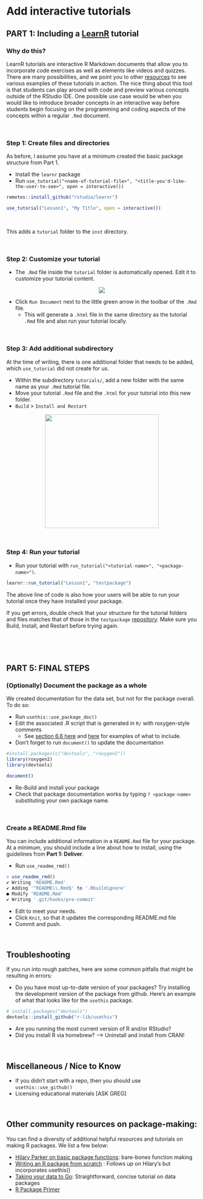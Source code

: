 # Add interactive tutorials {#learnr}

## PART 1: Including a [LearnR](https://blog.rstudio.com/2017/07/11/introducing-learnr/) tutorial

### Why do this?

LearnR tutorials are interactive R Markdown documents that allow you to incorporate code exercises as well as elements like videos and quizzes. There are many possibilities, and we point you to other [resources](https://rstudio.github.io/learnr/index.html) to see various examples of these tutorials in action. The nice thing about this tool is that students can play around with code and preview various concepts outside of the RStudio IDE. One possible use case would be when you would like to introduce broader concepts in an interactive way before students begin focusing on the programming and coding aspects of the concepts within a regular `.Rmd` document. 

<br>


### Step 1: Create files and directories

As before, I assume you have at a minimum created the basic package structure from Part 1. 

* Install the `learnr` package
* Run `use_tutorial("<name-of-tutorial-file>", "<title-you'd-like-the-user-to-see>", open = interactive())` 

```r
remotes::install_github("rstudio/learnr")

use_tutorial("Lesson1", "My Title", open = interactive())
```

<br>

This adds a `tutorial` folder to the `inst` directory.

<br>


### Step 2: Customize your tutorial

* The `.Rmd` file inside the `tutorial` folder is automatically opened. Edit it to customize your tutorial content. 

<center>![](images/pkg/tutorial_ss.png)</center>

* Click `Run Document` next to the little green arrow in the toolbar of the `.Rmd` file.
  + This will generate a `.html` file in the same directory as the tutorial `.Rmd` file and also run your tutorial locally.

<br> 

### Step 3: Add additional subdirectory

At the time of writing, there is one additional folder that needs to be added, which `use_tutorial` did not create for us. 

* Within the subdirectory `tutorials/`, add a new folder with the same name as your `.Rmd` tutorial file.
* Move your tutorial `.Rmd` file and the `.html` for your tutorial into this new folder.
* `Build` > `Install and Restart`

<center>![](images/pkg/folders.png){width=300px}</center>

<br>

### Step 4: Run your tutorial
* Run your tutorial with `run_tutorial("<tutorial-name>", "<package-name>")`. 

```r
learnr::run_tutorial("Lesson1", "testpackage")
```


The above line of code is also how your users will be able to run your tutorial once they have installed your package.

If you get errors, double check that your structure for the tutorial folders and files matches that of those in the `testpackage` [repository](https://github.com/rstudio4edu/testpackage).  Make sure you Build, Install, and Restart before trying again. 


<br>

<br>

## PART 5: FINAL STEPS

### (Optionally) Document the package as a whole

We created documentation for the data set, but not for the package overall. To do so: 

* Run `usethis::use_package_doc()`
* Edit the associated .R script that is generated in `R/` with roxygen-style comments
  + See [section 6.6 here](https://r-pkgs.org/man.html) and [here](https://stat545.com/packages05_foofactors-package-02.html#document-the-package-as-whole) for examples of what to include.
* Don't forget to run `document()` to update the documentation


```r
#install.packages(c("devtools", "roxygen2"))
library(roxygen2)
library(devtools)

document()
```

* Re-Build and install your package
* Check that package documentation works by typing `? <package-name>` substituting your own package name.

<br>

### Create a README.Rmd file

You can include additional information in a `README.Rmd` file for your package. At a minimum, you should include a line about how to install, using the guidelines from **Part 1: Deliver**.

* Run `use_readme_rmd()`

```r
> use_readme_rmd()
✔ Writing 'README.Rmd'
✔ Adding '^README\\.Rmd$' to '.Rbuildignore'
● Modify 'README.Rmd'
✔ Writing '.git/hooks/pre-commit'
```

* Edit to meet your needs.
* Click `Knit`, so that it updates the corresponding README.md file
* Commit and push.

<br>

## Troubleshooting
If you run into rough patches, here are some common pitfalls that might be resulting in errors:

* Do you have most up-to-date version of your packages? Try installing the development version of the package from github. Here's an example of what that looks like for the `usethis` package.

```r
# install.packages("devtools")
devtools::install_github("r-lib/usethis")
```

* Are you running the most current version of R and/or RStudio?
* Did you install R via homebrew? --> Uninstall and install from CRAN!

<br>

## Miscellaneous / Nice to Know

* If you didn't start with a repo, then you should use `usethis::use_github()`
* Licensing educational materials [ASK GREG]

<br>

## Other community resources on package-making:

You can find a diversity of additional helpful resources and tutorials on making R packages. We list a few below:

* [Hilary Parker on basic package functions](https://hilaryparker.com/2014/04/29/writing-an-r-package-from-scratch/): bare-bones function making
* [Writing an R package from scratch](https://r-mageddon.netlify.com/post/writing-an-r-package-from-scratch/) : Follows up on Hilary's but incorporates usethis()
* [Taking your data to Go](https://www.davekleinschmidt.com/r-packages/): Straightforward, concise tutorial on data packages
* [R Package Primer](https://kbroman.org/pkg_primer/)


